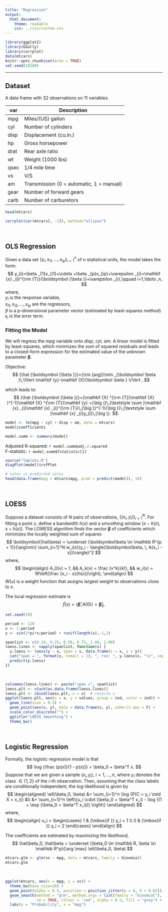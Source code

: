 ```yaml
---
title: "Regression"
output: 
  html_document: 
    theme: readable
    css: ../css/custom.css
---
```


```r
library(ggplot2)
library(GGally)
library(corrplot)
data(mtcars)
knitr::opts_chunk$set(echo = TRUE)
set.seed(10108)
```

---


## Dataset

A data frame with 32 observations on 11 variables.

| var  | Description                              |
|------|------------------------------------------|
| mpg  | Miles/(US) gallon                        |
| cyl  | Number of cylinders                      |
| disp | Displacement (cu.in.)                    |
| hp   | Gross horsepower                         |
| drat | Rear axle ratio                          |
| wt   | Weight (1000 lbs)                        |
| qsec | 1/4 mile time                            |
| vs   | V/S                                      |
| am   | Transmission (0 = automatic, 1 = manual) |
| gear | Number of forward gears                  |
| carb | Number of carburetors                    |

```r
head(mtcars)
```

```r
corrplot(cor(mtcars[, -1]), method="ellipse")
```
<br/>


## OLS Regression

Given a data set ${\{y_{i},\,x_{i1},\ldots ,x_{ip}\}_{i=1}^{n}}$ of n statistical units, the model takes the form:
$$
y_{i}=\beta _{1}x_{i1}+\cdots +\beta _{p}x_{ip}+\varepsilon _{i}=\mathbf {x} _{i}^{\rm {T}}{\boldsymbol {\beta }}+\varepsilon _{i},\qquad i=1,\ldots ,n,
$$
where,  
$y_{i}$ is the response variable,  
$x_{i1},\,x_{i2},\,\ldots ,\,x_{ip}$ are the regressors,  
$\beta$ is a p-dimensional parameter vector (estimated by least-squares method)  
$\epsilon_{i}$ is the error term.  

### Fitting the Model

We will regress the *mpg* variable onto *disp, cyl, am*. A linear model is fitted by least-squares, which minimizes the sum of squared residuals and  leads to a closed-form expression for the estimated value of the unknown parameter $\boldsymbol \beta$.  

Objective:
$$
{\hat {\boldsymbol {\beta }}}={\rm {arg}}\min _{\boldsymbol \beta }\,\lVert \mathbf {y}-\mathbf {X}{\boldsymbol \beta } \rVert ,
$$

which leads to:
$$
{\hat {\boldsymbol {\beta }}}=(\mathbf {X} ^{\rm {T}}\mathbf {X} )^{-1}\mathbf {X} ^{\rm {T}}\mathbf {y} ={\big (}\,{\textstyle \sum }\mathbf {x} _{i}\mathbf {x} _{i}^{\rm {T}}\,{\big )}^{-1}{\big (}\,{\textstyle \sum }\mathbf {x} _{i}y_{i}\,{\big )}.
$$

```r
model <- lm(mpg ~ cyl + disp + am, data = mtcars)
model$coefficients
```

```r
model.summ <- summary(model)
```

Adjusted R-squared: `r model.summ$adj.r.squared`  
F-statistic: `r model.summ$fstatistic[1]`

```r
source("lmplots.R")
diagPlot(model)$rvfPlot
```

```r
# sales vs predicted sales
head(data.frame(mpg = mtcars$mpg, pred = predict(model)), 10)
```
<br/>
  
  
## LOESS

Suppose a dataset consists of $N$ pairs of observations, $\{(x_i, y_i)\}_{i=1}^N$. For fitting a point $x$, define a bandwidth $h(x)$ and a smoothing window $(x−h(x),\,x+h(x))$. The LOWESS algorithm finds the vector $\boldsymbol\beta$ of coefficients which minimizes the locally weighted sum of squares
$$
\boldsymbol{\hat\beta} = \underset {\boldsymbol\beta \in \mathbb R^{p + 1}}{\arg\min} \sum_{i=1}^N w_i(x)(y_i - \langle{\boldsymbol\beta, \, A(x_i - x)}\rangle)^2
$$
where,  
$$
\begin{align}
A_0(v) = 1, &&
A_k(v) = \frac {v^k}{k!}, && 
w_i(x) = W\left(\frac {x_i - x}{h(x)}\right),
\end{align}
$$
$W(u)$ is a weight function that assigns largest weight to observations close to $x$.  

The local regression estimate is
$$
\hat f(x) = \langle \boldsymbol {\hat\beta}, \, A(0) \rangle = \boldsymbol {\hat\beta}_0.
$$


```r
set.seed(19)

period <- 120
x <- 1:period
y <- sin(2*pi*x/period) + runif(length(x),-1,1)

spanlist <- c(0.10, 0.25, 0.50, 0.75, 1.00, 2.00)
loess.lines <- sapply(spanlist, function(s) {
  y.loess <- loess(y ~ x, span = s, data.frame(x = x, y = y))
  cat("span = ", format(s, nsmall = 2), ", rse: ", y.loess$s, "\n", sep = "")
  predict(y.loess)
})
```
<br/>  
  
```r
colnames(loess.lines) <- paste("span =", spanlist)
loess.plt <- stack(as.data.frame(loess.lines))
loess.plt <- cbind(loess.plt, x = x)  # recycle x
ggplot(loess.plt, aes(x = x, y = values, group = ind, color = ind)) +
  geom_line(size = 0.5) +
  geom_point(aes(x, y), data = data.frame(x, y), inherit.aes = F) +
  scale_color_discrete("") +
  ggtitle("LOESS Smoothing") +
  theme_bw()
```
<br/>


## Logistic Regression

Formally, the logistic regression model is that
$$
\log {\frac {p(x)}{1 - p(x)}} = \beta_0 + \beta^T x.
$$
Suppose that we are given a sample $(x_i, y_i)$, $i = 1,\ldots,n$, where $y_i$ denotes the class $\in \{1, 2\}$ of the $i$-th observation. Then, assuming that the class labels are conditionally independent, the log-likelihood is given by
$$
\begin{aligned}
\ell(\beta_0, \beta) &= \sum_{i=1}^n \log {P(C = y_i \mid X = x_i)} &\\
                     &= \sum_{i=1}^n \left\{u_i \cdot (\beta_0 + \beta^T x_i) - \log {(1 + \exp (\beta_0 + \beta^T x_i))} \right\}
\end{aligned}
$$
where, 
$$
\begin{align}
u_i = \begin{cases} 1 & {\mbox{if }} y_i = 1 \\
                    0 & {\mbox{if }} y_i = 2 \end{cases} 
\end{align}
$$

The coefficients are estimated by maximizing the likelihood,
$$
\hat\beta_0, \hat\beta = \underset {\beta_0 \in \mathbb R, \beta \in \mathbb R^p}{\arg \max} \ell(\beta_0, \beta)
$$

```r
mtcars.glm <- glm(vs ~ mpg, data = mtcars, family = binomial)
mtcars.glm
```
<br/>  
  
```r
ggplot(mtcars, aes(x = mpg, y = vs)) +
  theme_bw(base_size=16) +
  geom_point(alpha = 0.5, position = position_jitter(w = 0, h = 0.02)) +
  geom_smooth(method = "glm", method.args = list(family = "binomial"), 
              se = TRUE, colour = 'red', alpha = 0.3, fill = "grey") +
  labs(y = "Probability", x = "mpg")
```



